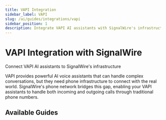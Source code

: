 ```yaml
---
title: VAPI Integration
sidebar_label: VAPI
slug: /ai/guides/integrations/vapi
sidebar_position: 1
description: Integrate VAPI AI assistants with SignalWire's infrastructure
---
```



# VAPI Integration with SignalWire

<Subtitle>Connect VAPI AI assistants to SignalWire's infrastructure</Subtitle>

VAPI provides powerful AI voice assistants that can handle complex conversations, but they need phone infrastructure to connect with the real world.
SignalWire's phone network bridges this gap, enabling your VAPI assistants to handle both incoming and outgoing calls through traditional phone numbers.


## Available Guides

<GuidesList />

